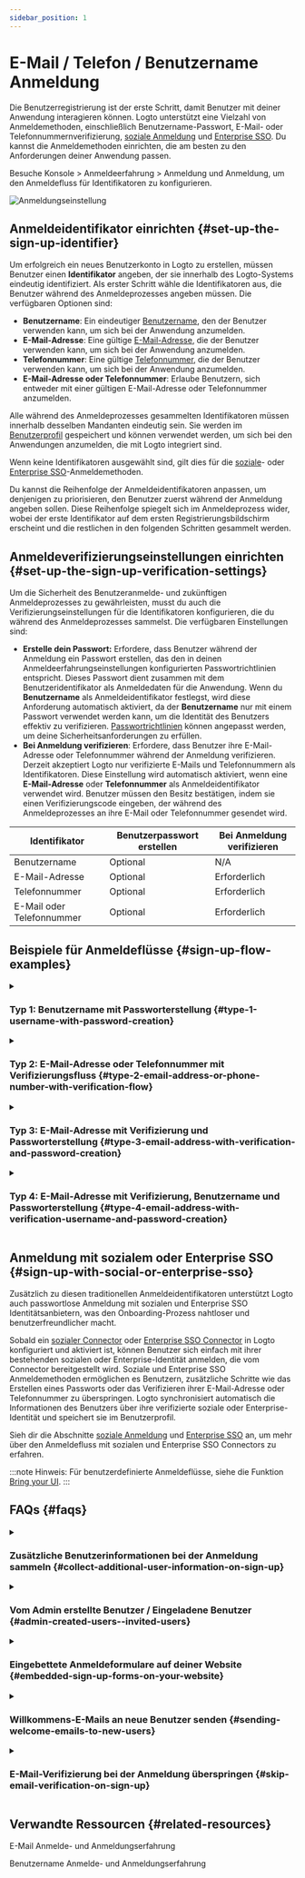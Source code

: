 ```yaml
---
sidebar_position: 1
---
```


# E-Mail / Telefon / Benutzername Anmeldung

Die Benutzerregistrierung ist der erste Schritt, damit Benutzer mit deiner Anwendung interagieren können. Logto unterstützt eine Vielzahl von Anmeldemethoden, einschließlich Benutzername-Passwort, E-Mail- oder Telefonnummernverifizierung, [soziale Anmeldung](/end-user-flows/sign-up-and-sign-in/social-sign-in) und [Enterprise SSO](/end-user-flows/enterprise-sso). Du kannst die Anmeldemethoden einrichten, die am besten zu den Anforderungen deiner Anwendung passen.

Besuche <CloudLink to="/sign-in-experience/sign-up-and-sign-in">Konsole > Anmeldeerfahrung > Anmeldung und Anmeldung</CloudLink>, um den Anmeldefluss für Identifikatoren zu konfigurieren.

<img src="/img/assets/sign-in-experience-sign-up.png" alt="Anmeldungseinstellung" />

## Anmeldeidentifikator einrichten \{#set-up-the-sign-up-identifier}

Um erfolgreich ein neues Benutzerkonto in Logto zu erstellen, müssen Benutzer einen **Identifikator** angeben, der sie innerhalb des Logto-Systems eindeutig identifiziert. Als erster Schritt wähle die Identifikatoren aus, die Benutzer während des Anmeldeprozesses angeben müssen. Die verfügbaren Optionen sind:

- **Benutzername**: Ein eindeutiger [Benutzername](/user-management/user-data#username), den der Benutzer verwenden kann, um sich bei der Anwendung anzumelden.
- **E-Mail-Adresse**: Eine gültige [E-Mail-Adresse](/user-management/user-data#primary_email), die der Benutzer verwenden kann, um sich bei der Anwendung anzumelden.
- **Telefonnummer**: Eine gültige [Telefonnummer](/user-management/user-data#primary_phone), die der Benutzer verwenden kann, um sich bei der Anwendung anzumelden.
- **E-Mail-Adresse oder Telefonnummer**: Erlaube Benutzern, sich entweder mit einer gültigen E-Mail-Adresse oder Telefonnummer anzumelden.

Alle während des Anmeldeprozesses gesammelten Identifikatoren müssen innerhalb desselben Mandanten eindeutig sein. Sie werden im [Benutzerprofil](/user-management/user-data#user-profile) gespeichert und können verwendet werden, um sich bei den Anwendungen anzumelden, die mit Logto integriert sind.

Wenn keine Identifikatoren ausgewählt sind, gilt dies für die [soziale](/end-user-flows/sign-up-and-sign-in/social-sign-in)- oder [Enterprise SSO](/end-user-flows/enterprise-sso)-Anmeldemethoden.

Du kannst die Reihenfolge der Anmeldeidentifikatoren anpassen, um denjenigen zu priorisieren, den Benutzer zuerst während der Anmeldung angeben sollen. Diese Reihenfolge spiegelt sich im Anmeldeprozess wider, wobei der erste Identifikator auf dem ersten Registrierungsbildschirm erscheint und die restlichen in den folgenden Schritten gesammelt werden.

## Anmeldeverifizierungseinstellungen einrichten \{#set-up-the-sign-up-verification-settings}

Um die Sicherheit des Benutzeranmelde- und zukünftigen Anmeldeprozesses zu gewährleisten, musst du auch die Verifizierungseinstellungen für die Identifikatoren konfigurieren, die du während des Anmeldeprozesses sammelst. Die verfügbaren Einstellungen sind:

- **Erstelle dein Passwort:** Erfordere, dass Benutzer während der Anmeldung ein Passwort erstellen, das den in deinen Anmeldeerfahrungseinstellungen konfigurierten Passwortrichtlinien entspricht. Dieses Passwort dient zusammen mit dem Benutzeridentifikator als Anmeldedaten für die Anwendung. Wenn du **Benutzername** als Anmeldeidentifikator festlegst, wird diese Anforderung automatisch aktiviert, da der **Benutzername** nur mit einem Passwort verwendet werden kann, um die Identität des Benutzers effektiv zu verifizieren. [Passwortrichtlinien](/end-user-flows/sign-up-and-sign-in/reset-password#set-up-password-policy) können angepasst werden, um deine Sicherheitsanforderungen zu erfüllen.
- **Bei Anmeldung verifizieren**: Erfordere, dass Benutzer ihre E-Mail-Adresse oder Telefonnummer während der Anmeldung verifizieren. Derzeit akzeptiert Logto nur verifizierte E-Mails und Telefonnummern als Identifikatoren. Diese Einstellung wird automatisch aktiviert, wenn eine **E-Mail-Adresse** oder **Telefonnummer** als Anmeldeidentifikator verwendet wird. Benutzer müssen den Besitz bestätigen, indem sie einen Verifizierungscode eingeben, der während des Anmeldeprozesses an ihre E-Mail oder Telefonnummer gesendet wird.

| Identifikator         | Benutzerpasswort erstellen | Bei Anmeldung verifizieren |
| --------------------- | -------------------------- | -------------------------- |
| Benutzername          | Optional                   | N/A                        |
| E-Mail-Adresse        | Optional                   | Erforderlich               |
| Telefonnummer         | Optional                   | Erforderlich               |
| E-Mail oder Telefonnummer | Optional               | Erforderlich               |

## Beispiele für Anmeldeflüsse \{#sign-up-flow-examples}

<details>
  <summary>

### Typ 1: Benutzername mit Passworterstellung \{#type-1-username-with-password-creation}

</summary>

Wähle den **Benutzernamen** als Anmeldeidentifikator. Erstelle dein Passwort ist automatisch aktiviert.

<img src="/img/assets/sign-up-username-password.png" alt="Benutzername und Passwort Anmeldung" />

</details>

<details>
  <summary>

### Typ 2: E-Mail-Adresse oder Telefonnummer mit Verifizierungsfluss \{#type-2-email-address-or-phone-number-with-verification-flow}

</summary>

Wähle die **E-Mail-Adresse oder Telefonnummer** als Anmeldeidentifikator. **Bei Anmeldung verifizieren** ist gezwungen, aktiviert zu sein.

<img
  src="/img/assets/sign-up-email-verification.png"
  alt="E-Mail oder Telefonnummer Anmeldung mit Verifizierung"
/>

</details>

<details>
  <summary>

### Typ 3: E-Mail-Adresse mit Verifizierung und Passworterstellung \{#type-3-email-address-with-verification-and-password-creation}

</summary>

Wähle die **E-Mail-Adresse** als Anmeldeidentifikator. **Bei Anmeldung verifizieren** ist gezwungen, aktiviert zu sein. Aktiviere **Erstelle dein Passwort**, um Benutzer zu verpflichten, während der Anmeldung ein Passwort zu erstellen. (Gilt auch für den Anmeldefluss mit Telefonnummer)

<img
  src="/img/assets/sign-up-email-password.png"
  alt="E-Mail Anmeldung mit Verifizierung und Passworterstellung"
/>

</details>

<details>
  <summary>

### Typ 4: E-Mail-Adresse mit Verifizierung, Benutzername und Passworterstellung \{#type-4-email-address-with-verification-username-and-password-creation}

</summary>

Wähle die **E-Mail-Adresse** und den **Benutzernamen** als Anmeldeidentifikatoren. **Bei Anmeldung verifizieren** ist gezwungen, aktiviert zu sein. Aktiviere **Erstelle dein Passwort**, um Benutzer zu verpflichten, während der Anmeldung ein Passwort zu erstellen.

<img
  src="/img/assets/sign-up-email-username-password.png"
  alt="E-Mail und Benutzername Anmeldung mit Verifizierung und Passworterstellung"
/>

</details>

## Anmeldung mit sozialem oder Enterprise SSO \{#sign-up-with-social-or-enterprise-sso}

Zusätzlich zu diesen traditionellen Anmeldeidentifikatoren unterstützt Logto auch passwortlose Anmeldung mit sozialen und Enterprise SSO Identitätsanbietern, was den Onboarding-Prozess nahtloser und benutzerfreundlicher macht.

Sobald ein [sozialer Connector](/connectors/social-connectors) oder [Enterprise SSO Connector](/connectors/enterprise-connectors) in Logto konfiguriert und aktiviert ist, können Benutzer sich einfach mit ihrer bestehenden sozialen oder Enterprise-Identität anmelden, die vom Connector bereitgestellt wird. Soziale und Enterprise SSO Anmeldemethoden ermöglichen es Benutzern, zusätzliche Schritte wie das Erstellen eines Passworts oder das Verifizieren ihrer E-Mail-Adresse oder Telefonnummer zu überspringen. Logto synchronisiert automatisch die Informationen des Benutzers über ihre verifizierte soziale oder Enterprise-Identität und speichert sie im Benutzerprofil.

Sieh dir die Abschnitte [soziale Anmeldung](/end-user-flows/sign-up-and-sign-in/social-sign-in/) und [Enterprise SSO](/end-user-flows/enterprise-sso/) an, um mehr über den Anmeldefluss mit sozialen und Enterprise SSO Connectors zu erfahren.

:::note
Hinweis: Für benutzerdefinierte Anmeldeflüsse, siehe die Funktion [Bring your UI](/customization/bring-your-ui/).
:::

## FAQs \{#faqs}

<details>
  <summary>

### Zusätzliche Benutzerinformationen bei der Anmeldung sammeln \{#collect-additional-user-information-on-sign-up}

</summary>

Um zusätzliche Benutzerprofilinformationen (z. B. Vollständiger Name, Geburtstag, Firmenname) während der Anmeldung zu sammeln, hast du jetzt zwei Optionen:

- **Selbst gehostete Onboarding-Flows**: Leite Benutzer nach erfolgreicher Anmeldung zu deinem eigenen Onboarding-Flow weiter, um anpassbare Datenerfassung zu ermöglichen.
- **Bring your own UI**: Passe deinen eigenen Anmeldefluss mit unserer [Bring your own UI](/customization/bring-your-ui) Funktion mit Benutzerprofil-Einstellungen API an.

</details>

<details>
  <summary>

### Vom Admin erstellte Benutzer / Eingeladene Benutzer \{#admin-created-users--invited-users}

</summary>

Erfahre, wie du den [Einladung nur Anmeldefluss](/end-user-flows/sign-up-and-sign-in/disable-user-registration/#implement-an-invitation-only-sign-up-flow) implementierst.

</details>

<details>
  <summary>

### Eingebettete Anmeldeformulare auf deiner Website \{#embedded-sign-up-forms-on-your-website}

</summary>
  
Logto unterstützt derzeit keine Headless API für Anmeldung und Registrierung. Du kannst die [Bring your UI](/customization/bring-your-ui/) Funktion verwenden, um dein eigenes Anmeldeformular zu Logto hochzuladen oder die Anmeldeparameter verwenden, um Benutzerinformationen von deiner Website zu Logto zu übertragen. Erfahre mehr über die Benutzeridentifikatorübertragung bei [Authentifizierungsparametern](/end-user-flows/authentication-parameters/).

</details>

<details>
  <summary>

### Willkommens-E-Mails an neue Benutzer senden \{#sending-welcome-emails-to-new-users}

</summary>

Abonniere das `User.Created` Webhook-Ereignis, um eine Willkommens-E-Mail an neue Benutzer zu senden. Erfahre mehr über [Webhook-Ereignisse](/developers/webhooks/webhooks-events/#data-mutation-hook-events).

</details>

<details>
  <summary>

### E-Mail-Verifizierung bei der Anmeldung überspringen \{#skip-email-verification-on-sign-up}

</summary>

Derzeit unterstützt Logto nur verifizierte E-Mails und Telefonnummern als Identifikatoren. Der Verifizierungsprozess ist erforderlich, um die Sicherheit und den Besitz des Benutzeridentifikators zu gewährleisten.
Die Unterstützung für nicht verifizierte E-Mails oder Telefonnummern steht auf unserer [Roadmap](https://logto.productlane.com/roadmap). Bleib dran für Updates!

</details>

## Verwandte Ressourcen \{#related-resources}

<Url href="https://www.youtube.com/watch?v=64rBXpWbScc">E-Mail Anmelde- und Anmeldungserfahrung</Url>

<Url href="https://www.youtube.com/watch?v=chQxCJX6e6w">
  Benutzername Anmelde- und Anmeldungserfahrung
</Url>